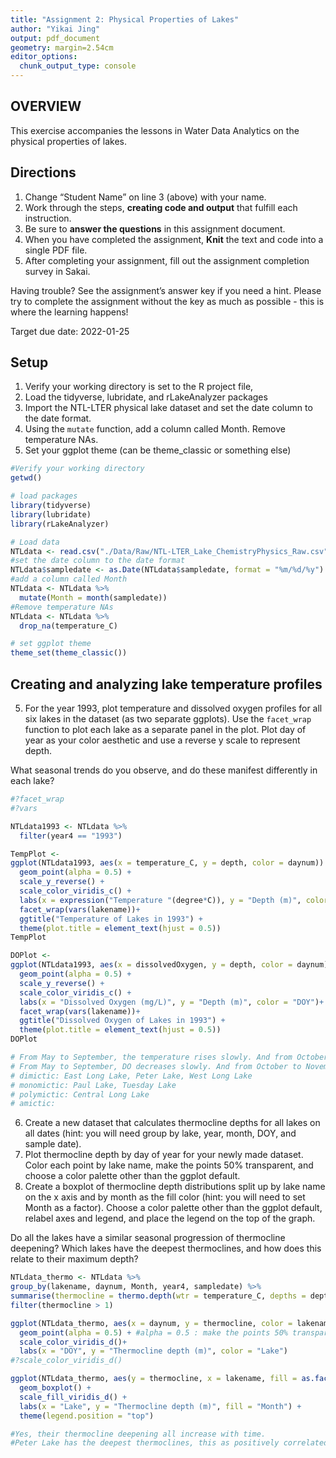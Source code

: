 ```yaml
---
title: "Assignment 2: Physical Properties of Lakes"
author: "Yikai Jing"
output: pdf_document
geometry: margin=2.54cm
editor_options: 
  chunk_output_type: console
---
```


## OVERVIEW

This exercise accompanies the lessons in Water Data Analytics on the physical properties of lakes. 

## Directions
1. Change "Student Name" on line 3 (above) with your name.
2. Work through the steps, **creating code and output** that fulfill each instruction.
3. Be sure to **answer the questions** in this assignment document.
4. When you have completed the assignment, **Knit** the text and code into a single PDF file.
5. After completing your assignment, fill out the assignment completion survey in Sakai. 

Having trouble? See the assignment's answer key if you need a hint. Please try to complete the assignment without the key as much as possible - this is where the learning happens!

Target due date: 2022-01-25

## Setup

1. Verify your working directory is set to the R project file, 
2. Load the tidyverse, lubridate, and rLakeAnalyzer packages
3. Import the NTL-LTER physical lake dataset and set the date column to the date format. 
4. Using the `mutate` function, add a column called Month. Remove temperature NAs.
5. Set your ggplot theme (can be theme_classic or something else)

```r
#Verify your working directory
getwd()

# load packages
library(tidyverse)
library(lubridate)
library(rLakeAnalyzer)

# Load data
NTLdata <- read.csv("./Data/Raw/NTL-LTER_Lake_ChemistryPhysics_Raw.csv")
#set the date column to the date format
NTLdata$sampledate <- as.Date(NTLdata$sampledate, format = "%m/%d/%y")
#add a column called Month
NTLdata <- NTLdata %>%
  mutate(Month = month(sampledate))
#Remove temperature NAs
NTLdata <- NTLdata %>%
  drop_na(temperature_C)

# set ggplot theme
theme_set(theme_classic())
```

## Creating and analyzing lake temperature profiles

5. For the year 1993, plot temperature and dissolved oxygen profiles for all six lakes in the dataset (as two separate ggplots). Use the `facet_wrap` function to plot each lake as a separate panel in the plot. Plot day of year as your color aesthetic and use a reverse y scale to represent depth. 

What seasonal trends do you observe, and do these manifest differently in each lake?

```r
#?facet_wrap
#?vars

NTLdata1993 <- NTLdata %>%
  filter(year4 == "1993")

TempPlot <-
ggplot(NTLdata1993, aes(x = temperature_C, y = depth, color = daynum)) +
  geom_point(alpha = 0.5) +
  scale_y_reverse() +
  scale_color_viridis_c() +
  labs(x = expression("Temperature "(degree*C)), y = "Depth (m)", color = "DOY")+
  facet_wrap(vars(lakename))+
  ggtitle("Temperature of Lakes in 1993") +
  theme(plot.title = element_text(hjust = 0.5))
TempPlot

DOPlot <-
ggplot(NTLdata1993, aes(x = dissolvedOxygen, y = depth, color = daynum)) +
  geom_point(alpha = 0.5) +
  scale_y_reverse() +
  scale_color_viridis_c() +
  labs(x = "Dissolved Oxygen (mg/L)", y = "Depth (m)", color = "DOY")+
  facet_wrap(vars(lakename))+
  ggtitle("Dissolved Oxygen of Lakes in 1993") +
  theme(plot.title = element_text(hjust = 0.5))
DOPlot

# From May to September, the temperature rises slowly. And from October to November, the temperature drops rapidly. Except Central Long Lake and TUesday Lake, all the 4 lakes heve the frozen period in December.
# From May to September, DO decreases slowly. And from October to November, DO increased rapidly.
# dimictic: East Long Lake, Peter Lake, West Long Lake
# monomictic: Paul Lake, Tuesday Lake
# polymictic: Central Long Lake
# amictic: 
```

6. Create a new dataset that calculates thermocline depths for all lakes on all dates (hint: you will need group by lake, year, month, DOY, and sample date).
7. Plot thermocline depth by day of year for your newly made dataset. Color each point by lake name, make the points 50% transparent, and choose a color palette other than the ggplot default. 
8. Create a boxplot of thermocline depth distributions split up by lake name on the x axis and by month as the fill color (hint: you will need to set Month as a factor). Choose a color palette other than the ggplot default, relabel axes and legend, and place the legend on the top of the graph.

Do all the lakes have a similar seasonal progression of thermocline deepening? Which lakes have the deepest thermoclines, and how does this relate to their maximum depth? 

```r
NTLdata_thermo <- NTLdata %>%
group_by(lakename, daynum, Month, year4, sampledate) %>%
summarise(thermocline = thermo.depth(wtr = temperature_C, depths = depth, seasonal = FALSE)) %>%
filter(thermocline > 1)

ggplot(NTLdata_thermo, aes(x = daynum, y = thermocline, color = lakename)) +
  geom_point(alpha = 0.5) + #alpha = 0.5 : make the points 50% transparent
  scale_color_viridis_d()+
  labs(x = "DOY", y = "Thermocline depth (m)", color = "Lake")
#?scale_color_viridis_d()

ggplot(NTLdata_thermo, aes(y = thermocline, x = lakename, fill = as.factor(Month))) +
  geom_boxplot() +
  scale_fill_viridis_d() +
  labs(x = "Lake", y = "Thermocline depth (m)", fill = "Month") +
  theme(legend.position = "top")

#Yes, their thermocline deepening all increase with time.
#Peter Lake has the deepest thermoclines, this as positively correlated with their maximum depth.
```

